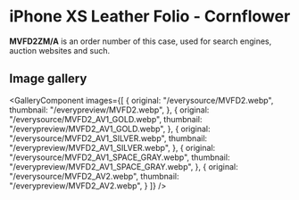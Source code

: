 
# iPhone XS Leather Folio - Cornflower

<Callout type='info' emoji='👉🏻'>**MVFD2ZM/A** is an order number of this case, used for search engines, auction websites and such.</Callout>

## Image gallery

<GalleryComponent
    images={[
      {
        original: "/everysource/MVFD2.webp",
        thumbnail: "/everypreview/MVFD2.webp",
      },
      {
        original: "/everysource/MVFD2_AV1_GOLD.webp",
        thumbnail: "/everypreview/MVFD2_AV1_GOLD.webp",
      },
      {
        original: "/everysource/MVFD2_AV1_SILVER.webp",
        thumbnail: "/everypreview/MVFD2_AV1_SILVER.webp",
      },
      {
        original: "/everysource/MVFD2_AV1_SPACE_GRAY.webp",
        thumbnail: "/everypreview/MVFD2_AV1_SPACE_GRAY.webp",
      },
      {
        original: "/everysource/MVFD2_AV2.webp",
        thumbnail: "/everypreview/MVFD2_AV2.webp",
      }
    ]}
  />
